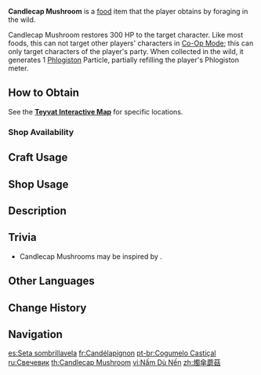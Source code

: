 {{Food Infobox
|id              =	101244
|name            = Candlecap Mushroom
|image           = Item Candlecap Mushroom.png
|description  = A fungus that grows on cliff faces or at the foot of mountains, and which shines like a little lamp. You can feel a hint of warmth when your hand draws close.
|type            = Recovery Dishes
|effectType      = Healing
|effect          = Restores '''300''' HP.
|eff_att1        = HP Restore
|eff_att2        = HP Restore Fixed
|quality         = 0
|source1         = Found in [[Natlan]]
|source2         = {{Sold By|Candlecap Mushroom}}
|source3         =
|source4         =
}}
'''Candlecap Mushroom''' is a [[food]] item that the player obtains by foraging in the wild.

Candlecap Mushroom restores 300 HP to the target character. Like most foods, this can not target other players' characters in [[Co-Op Mode]]; this can only target characters of the player's party. When collected in the wild, it generates 1 [[Phlogiston]] Particle, partially refilling the player's Phlogiston meter.

==How to Obtain==
See the '''[https://webstatic-sea.mihoyo.com/app/ys-map-sea/index.html#/map/2?shown_types=619 Teyvat Interactive Map]''' for specific locations.

===Shop Availability===
{{Shop Availability}}

==Craft Usage==
{{Craft Usage}}

==Shop Usage==
{{Shop Usage}}

==Description==
{{Description|A fungus that grows on cliff faces or at the foot of mountains, and which shines like a little lamp. You can feel a hint of warmth when your hand draws close.<br>According to some storytellers, these Candlecap Mushrooms are tended by mysterious spirits known as "[[Monetoo]]." It is said that these particular spirits hide beneath the Candlecap Mushroom on rainy days, and that when the mushrooms start to grow dim, they are responsible for lighting them back up again.}}

==Trivia==
* Candlecap Mushrooms may be inspired by {{w|Hygrocybe conica|waxcap mushrooms}}.

==Other Languages==
{{Other Languages
|en       = Candlecap Mushroom
|zhs      = 烛伞蘑菇
|zhs_rm   = Zhú Sǎn Mógū
|zht      = 燭傘蘑菇
|zht_rm   = Zhú Sǎn Mógū
|zh_tl    = 
|ja       = キャンドルキノコ
|ja_rm    = Kyandoru Kinoko
|ja_tl    = Candle Mushroom
|ko       = 촛불 버섯
|ko_tl    = Candle Mushroom
|es       = Seta sombrillavela
|es_tl    = Parasolcandle Mushroom
|fr       = Candélapignon
|fr_tl    = Candleshroom
|fr_note  = Portmanteau of {{Fr|candélabre|candelabrum, candle holder}} and {{Fr|champignon|mushroom}}
|ru       = Свечевик
|ru_tl    = 
|th       = Candlecap Mushroom
|vi       = Nấm Dù Nến
|vi_tl    = 
|de       = Fackelparasolpilz
|de_tl    = Torch Parasol Mushroom
|id       = Candlecap Mushroom
|pt       = Cogumelo Castiçal
|pt_tl    = 
|tr       = Şamdan Mantarı
|tr_tl    = 
|it       = Fungo candela
|it_tl    = 
}}

==Change History==
{{Change History|5.0}}

==Navigation==
{{Food Navbox}}

[[es:Seta sombrillavela]]
[[fr:Candélapignon]]
[[pt-br:Cogumelo Castiçal]]
[[ru:Свечевик]]
[[th:Candlecap Mushroom]]
[[vi:Nấm Dù Nến]]
[[zh:燭傘蘑菇]]